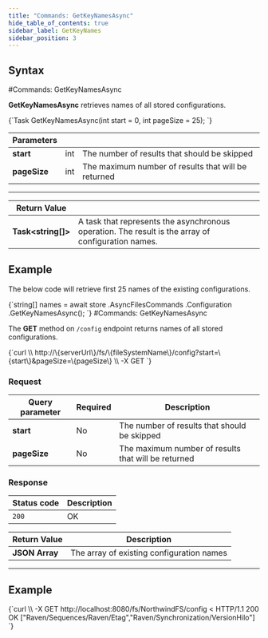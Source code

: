 ```yaml
---
title: "Commands: GetKeyNamesAsync"
hide_table_of_contents: true
sidebar_label: GetKeyNames
sidebar_position: 3
---
```





## Syntax
<LanguageSwitcher supportedLanguages={supportedLanguages} />
<LanguageContent language="csharp">
#Commands: GetKeyNamesAsync

**GetKeyNamesAsync** retrieves names of all stored configurations.



<TabItem value="get_key_names_1" label="get_key_names_1">
<CodeBlock language="csharp">
{`Task<string[]> GetKeyNamesAsync(int start = 0, int pageSize = 25);
`}
</CodeBlock>
</TabItem>

| Parameters | | |
| ------------- | ------------- | ----- |
| **start** | int | The number of results that should be skipped |
| **pageSize** | int | The maximum number of results that will be returned |
---

| Return Value | |
| ------------- | ------------- |
| **Task&lt;string[]&gt;** |A task that represents the asynchronous operation. The result is the array of configuration names.  |

## Example

The below code will retrieve first 25 names of the existing configurations.

<TabItem value="get_key_names_2" label="get_key_names_2">
<CodeBlock language="csharp">
{`string[] names = await store
	.AsyncFilesCommands
	.Configuration
	.GetKeyNamesAsync();
`}
</CodeBlock>
</TabItem>

</LanguageContent>
<LanguageContent language="http">
#Commands: GetKeyNamesAsync

The **GET** method on `/config` endpoint returns names of all stored configurations.



<TabItem value="json" label="json">
<CodeBlock language="json">
{`curl \\
	http://\{serverUrl\}/fs/\{fileSystemName\}/config?start=\{start\}&pageSize=\{pageSize\}  \\
	-X GET 
`}
</CodeBlock>
</TabItem>

### Request

| Query parameter | Required | Description |
| ------------- | -- | ---- |
| **start** | No | The number of results that should be skipped |
| **pageSize** | No | The maximum number of results that will be returned |


### Response

| Status code | Description |
| ----------- | - |
| `200` | OK |

| Return Value | Description |
| ------------- | ------------- |
| **JSON Array** | The array of existing configuration names |

---

## Example

<TabItem value="json" label="json">
<CodeBlock language="json">
{`curl \\
	-X GET http://localhost:8080/fs/NorthwindFS/config
< HTTP/1.1 200 OK
["Raven/Sequences/Raven/Etag","Raven/Synchronization/VersionHilo"]
`}
</CodeBlock>
</TabItem>

</LanguageContent>

<!---

-->